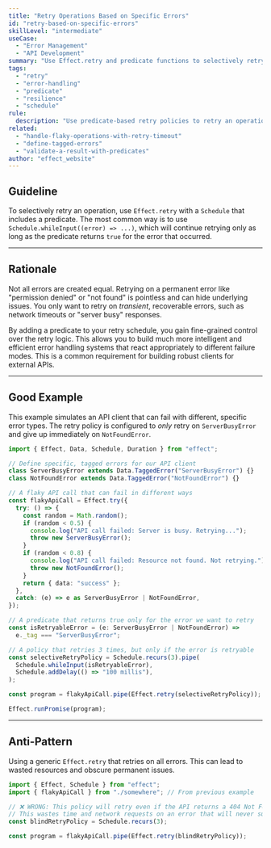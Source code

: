 ```yaml
---
title: "Retry Operations Based on Specific Errors"
id: "retry-based-on-specific-errors"
skillLevel: "intermediate"
useCase:
  - "Error Management"
  - "API Development"
summary: "Use Effect.retry and predicate functions to selectively retry an operation only when specific, recoverable errors occur."
tags:
  - "retry"
  - "error-handling"
  - "predicate"
  - "resilience"
  - "schedule"
rule:
  description: "Use predicate-based retry policies to retry an operation only for specific, recoverable errors."
related:
  - "handle-flaky-operations-with-retry-timeout"
  - "define-tagged-errors"
  - "validate-a-result-with-predicates"
author: "effect_website"
---
```


## Guideline

To selectively retry an operation, use `Effect.retry` with a `Schedule` that includes a predicate. The most common way is to use `Schedule.whileInput((error) => ...)`, which will continue retrying only as long as the predicate returns `true` for the error that occurred.

---

## Rationale

Not all errors are created equal. Retrying on a permanent error like "permission denied" or "not found" is pointless and can hide underlying issues. You only want to retry on *transient*, recoverable errors, such as network timeouts or "server busy" responses.

By adding a predicate to your retry schedule, you gain fine-grained control over the retry logic. This allows you to build much more intelligent and efficient error handling systems that react appropriately to different failure modes. This is a common requirement for building robust clients for external APIs.

---

## Good Example

This example simulates an API client that can fail with different, specific error types. The retry policy is configured to *only* retry on `ServerBusyError` and give up immediately on `NotFoundError`.

```typescript
import { Effect, Data, Schedule, Duration } from "effect";

// Define specific, tagged errors for our API client
class ServerBusyError extends Data.TaggedError("ServerBusyError") {}
class NotFoundError extends Data.TaggedError("NotFoundError") {}

// A flaky API call that can fail in different ways
const flakyApiCall = Effect.try({
  try: () => {
    const random = Math.random();
    if (random < 0.5) {
      console.log("API call failed: Server is busy. Retrying...");
      throw new ServerBusyError();
    }
    if (random < 0.8) {
      console.log("API call failed: Resource not found. Not retrying.");
      throw new NotFoundError();
    }
    return { data: "success" };
  },
  catch: (e) => e as ServerBusyError | NotFoundError,
});

// A predicate that returns true only for the error we want to retry
const isRetryableError = (e: ServerBusyError | NotFoundError) =>
  e._tag === "ServerBusyError";

// A policy that retries 3 times, but only if the error is retryable
const selectiveRetryPolicy = Schedule.recurs(3).pipe(
  Schedule.whileInput(isRetryableError),
  Schedule.addDelay(() => "100 millis"),
);

const program = flakyApiCall.pipe(Effect.retry(selectiveRetryPolicy));

Effect.runPromise(program);
```

---

## Anti-Pattern

Using a generic `Effect.retry` that retries on all errors. This can lead to wasted resources and obscure permanent issues.

```typescript
import { Effect, Schedule } from "effect";
import { flakyApiCall } from "./somewhere"; // From previous example

// ❌ WRONG: This policy will retry even if the API returns a 404 Not Found.
// This wastes time and network requests on an error that will never succeed.
const blindRetryPolicy = Schedule.recurs(3);

const program = flakyApiCall.pipe(Effect.retry(blindRetryPolicy));
```